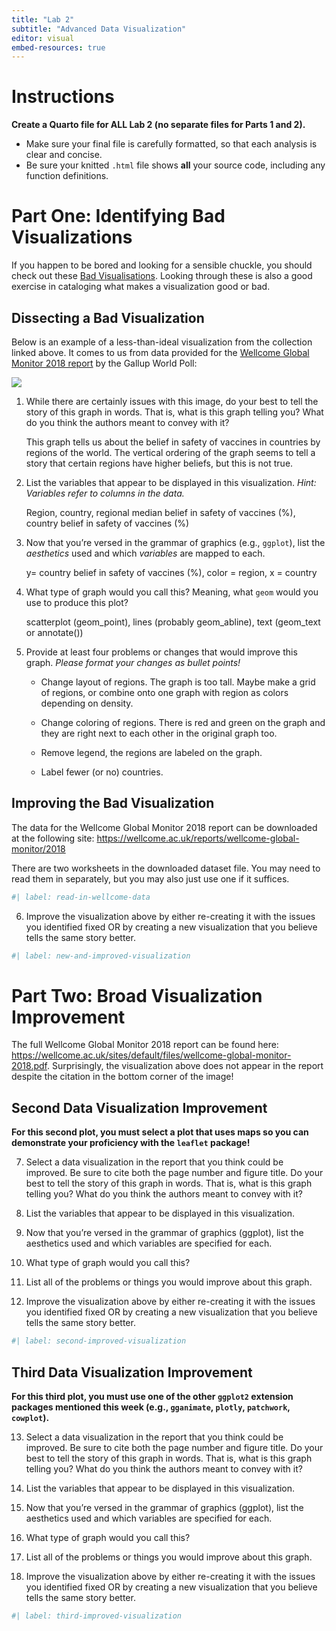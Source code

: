 ```yaml
---
title: "Lab 2"
subtitle: "Advanced Data Visualization"
editor: visual
embed-resources: true
---
```


# Instructions

**Create a Quarto file for ALL Lab 2 (no separate files for Parts 1 and 2).**

-   Make sure your final file is carefully formatted, so that each analysis is clear and concise.
-   Be sure your knitted `.html` file shows **all** your source code, including any function definitions.

# Part One: Identifying Bad Visualizations

If you happen to be bored and looking for a sensible chuckle, you should check out these [Bad Visualisations](https://badvisualisations.tumblr.com/). Looking through these is also a good exercise in cataloging what makes a visualization good or bad.

## Dissecting a Bad Visualization

Below is an example of a less-than-ideal visualization from the collection linked above. It comes to us from data provided for the [Wellcome Global Monitor 2018 report](https://wellcome.ac.uk/reports/wellcome-global-monitor/2018) by the Gallup World Poll:

![](images/bad-wellcome-graph.jpg)

1.  While there are certainly issues with this image, do your best to tell the story of this graph in words. That is, what is this graph telling you? What do you think the authors meant to convey with it?

    This graph tells us about the belief in safety of vaccines in countries by regions of the world. The vertical ordering of the graph seems to tell a story that certain regions have higher beliefs, but this is not true.

2.  List the variables that appear to be displayed in this visualization. *Hint: Variables refer to columns in the data.*

    Region, country, regional median belief in safety of vaccines (%), country belief in safety of vaccines (%)

3.  Now that you're versed in the grammar of graphics (e.g., `ggplot`), list the *aesthetics* used and which *variables* are mapped to each.

    y= country belief in safety of vaccines (%), color = region, x = country

4.  What type of graph would you call this? Meaning, what `geom` would you use to produce this plot?

    scatterplot (geom_point), lines (probably geom_abline), text (geom_text or annotate())

5.  Provide at least four problems or changes that would improve this graph. *Please format your changes as bullet points!*

    -   Change layout of regions. The graph is too tall. Maybe make a grid of regions, or combine onto one graph with region as colors depending on density.

    -   Change coloring of regions. There is red and green on the graph and they are right next to each other in the original graph too.

    -   Remove legend, the regions are labeled on the graph.

    -   Label fewer (or no) countries.

## Improving the Bad Visualization

The data for the Wellcome Global Monitor 2018 report can be downloaded at the following site: [https://wellcome.ac.uk/reports/wellcome-global-monitor/2018](https://wellcome.org/sites/default/files/wgm2018-dataset-crosstabs-all-countries.xlsx)

<!-- at the "Dataset and crosstabs for all countries" link on the right side of the page-->

There are two worksheets in the downloaded dataset file. You may need to read them in separately, but you may also just use one if it suffices.

```r
#| label: read-in-wellcome-data


```

6.  Improve the visualization above by either re-creating it with the issues you identified fixed OR by creating a new visualization that you believe tells the same story better.

```r
#| label: new-and-improved-visualization


```

# Part Two: Broad Visualization Improvement

The full Wellcome Global Monitor 2018 report can be found here: <https://wellcome.ac.uk/sites/default/files/wellcome-global-monitor-2018.pdf>. Surprisingly, the visualization above does not appear in the report despite the citation in the bottom corner of the image!

## Second Data Visualization Improvement

**For this second plot, you must select a plot that uses maps so you can demonstrate your proficiency with the `leaflet` package!**

7.  Select a data visualization in the report that you think could be improved. Be sure to cite both the page number and figure title. Do your best to tell the story of this graph in words. That is, what is this graph telling you? What do you think the authors meant to convey with it?

8.  List the variables that appear to be displayed in this visualization.

9.  Now that you're versed in the grammar of graphics (ggplot), list the aesthetics used and which variables are specified for each.

10. What type of graph would you call this?

11. List all of the problems or things you would improve about this graph.

12. Improve the visualization above by either re-creating it with the issues you identified fixed OR by creating a new visualization that you believe tells the same story better.

```r
#| label: second-improved-visualization


```

## Third Data Visualization Improvement

**For this third plot, you must use one of the other `ggplot2` extension packages mentioned this week (e.g., `gganimate`, `plotly`, `patchwork`, `cowplot`).**

13. Select a data visualization in the report that you think could be improved. Be sure to cite both the page number and figure title. Do your best to tell the story of this graph in words. That is, what is this graph telling you? What do you think the authors meant to convey with it?

14. List the variables that appear to be displayed in this visualization.

15. Now that you're versed in the grammar of graphics (ggplot), list the aesthetics used and which variables are specified for each.

16. What type of graph would you call this?

17. List all of the problems or things you would improve about this graph.

18. Improve the visualization above by either re-creating it with the issues you identified fixed OR by creating a new visualization that you believe tells the same story better.

```r
#| label: third-improved-visualization


```
